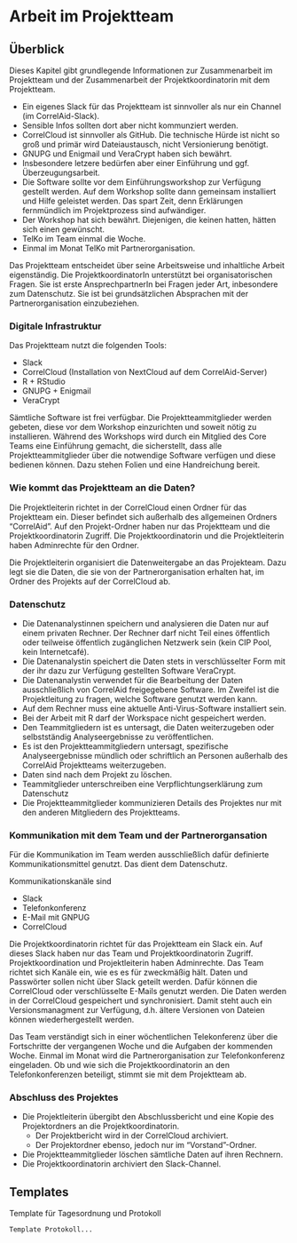 # Arbeit im Projektteam {#arbeit-im-projektteam}

## Überblick

Dieses Kapitel gibt grundlegende Informationen zur Zusammenarbeit im Projektteam und der Zusammenarbeit der Projektkoordinatorin mit dem Projektteam.

- Ein eigenes Slack für das Projektteam ist sinnvoller als nur ein Channel (im CorrelAid-Slack).
- Sensible Infos sollten dort aber nicht kommunziert werden.
- CorrelCloud ist sinnvoller als GitHub. Die technische Hürde ist nicht so groß und primär wird Dateiaustausch, nicht Versionierung benötigt.
- GNUPG und Enigmail und VeraCrypt haben sich bewährt.
- Insbesondere letzere bedürfen aber einer Einführung und ggf. Überzeugungsarbeit.
- Die Software sollte vor dem Einführungsworkshop zur Verfügung gestellt werden. Auf dem Workshop sollte dann gemeinsam installiert und Hilfe geleistet werden. Das spart Zeit, denn Erklärungen fernmündlich im Projektprozess sind aufwändiger.
- Der Workshop hat sich bewährt. Diejenigen, die keinen hatten, hätten sich einen gewünscht.
- TelKo im Team einmal die Woche.
- Einmal im Monat TelKo mit Partnerorganisation.

Das Projektteam entscheidet über seine Arbeitsweise und inhaltliche Arbeit eigenständig. Die ProjektkoordinatorIn unterstützt bei organisatorischen Fragen. Sie ist erste AnsprechpartnerIn bei Fragen jeder Art, inbesondere zum Datenschutz. Sie ist bei grundsätzlichen Absprachen mit der Partnerorganisation einzubeziehen.

### Digitale Infrastruktur

Das Projektteam nutzt die folgenden Tools:

- Slack
- CorrelCloud (Installation von NextCloud auf dem CorrelAid-Server)
- R + RStudio
- GNUPG + Enigmail
- VeraCrypt

Sämtliche Software ist frei verfügbar. Die Projektteammitglieder werden gebeten, diese vor dem Workshop einzurichten und soweit nötig zu installieren. Während des Workshops wird durch ein Mitglied des Core Teams eine Einführung gemacht, die sicherstellt, dass alle Projektteammitglieder über die notwendige Software verfügen und diese bedienen können. Dazu stehen Folien und eine Handreichung bereit.

### Wie kommt das Projektteam an die Daten?

Die Projektleiterin richtet in der CorrelCloud einen Ordner für das Projektteam ein. Dieser befindet sich außerhalb des allgemeinen Ordners "CorrelAid". Auf den Projekt-Ordner haben nur das Projektteam und die Projektkoordinatorin Zugriff. Die Projektkoordinatorin und die Projektleiterin haben Adminrechte für den Ordner.

Die Projektleiterin organisiert die Datenweitergabe an das Projekteam. Dazu legt sie die Daten, die sie von der Partnerorganisation erhalten hat, im Ordner des Projekts auf der CorrelCloud ab.

### Datenschutz

- Die Datenanalystinnen speichern und analysieren die Daten nur auf einem privaten Rechner. Der Rechner darf nicht Teil eines öffentlich oder teilweise öffentlich zugänglichen Netzwerk sein (kein CIP Pool, kein Internetcafé). 
- Die Datenanalystin speichert die Daten stets in verschlüsselter Form mit der ihr dazu zur Verfügung gestellten Software VeraCrypt.
- Die Datenanalystin verwendet für die Bearbeitung der Daten ausschließlich von CorrelAid freigegebene Software. Im Zweifel ist die Projektleitung zu fragen, welche Software genutzt werden kann. 
- Auf dem Rechner muss eine aktuelle Anti-Virus-Software installiert sein. 
- Bei der Arbeit mit R darf der Workspace nicht gespeichert werden. 
- Den Teammitgliedern ist es untersagt, die Daten weiterzugeben oder selbstständig Analyseergebnisse zu veröffentlichen. 
- Es ist den Projektteammitgliedern untersagt, spezifische Analyseergebnisse mündlich oder schriftlich an Personen außerhalb des CorrelAid Projektteams weiterzugeben. 
- Daten sind nach dem Projekt zu löschen.
- Teammitglieder unterschreiben eine Verpflichtungserklärung zum Datenschutz
- Die Projektteammitglieder kommunizieren Details des Projektes nur mit den anderen Mitgliedern des Projektteams.

### Kommunikation mit dem Team und der Partnerorgansation

Für die Kommunikation im Team werden ausschließlich dafür definierte Kommunikationsmittel genutzt. Das dient dem Datenschutz.

Kommunikationskanäle sind

- Slack
- Telefonkonferenz
- E-Mail mit GNPUG
- CorrelCloud

Die Projektkoordinatorin richtet für das Projektteam ein Slack ein. Auf dieses Slack haben nur das Team und Projektkoordinatorin Zugriff. Projektkoordination und Projektleiterin haben Adminrechte. Das Team richtet sich Kanäle ein, wie es es für zweckmäßig hält. Daten und Passwörter sollen nicht über Slack geteilt werden. Dafür können die CorrelCloud oder verschlüsselte E-Mails genutzt werden. Die Daten werden in der CorrelCloud gespeichert und synchronisiert. Damit steht auch ein Versionsmanagment zur Verfügung, d.h. ältere Versionen von Dateien können wiederhergestellt werden.

Das Team verständigt sich in einer wöchentlichen Telekonferenz über die Fortschritte der vergangenen Woche und die Aufgaben der kommenden Woche. Einmal im Monat wird die Partnerorganisation zur Telefonkonferenz eingeladen. Ob und wie sich die Projektkoordinatorin an den Telefonkonferenzen beteiligt, stimmt sie mit dem Projektteam ab.

### Abschluss des Projektes

- Die Projektleiterin übergibt den Abschlussbericht und eine Kopie des Projektordners an die Projektkoordinatorin.
    - Der Projektbericht wird in der CorrelCloud archiviert.
    - Der Projektordner ebenso, jedoch nur im "Vorstand"-Ordner.
- Die Projektteammitglieder löschen sämtliche Daten auf ihren Rechnern.
- Die Projektkoordinatorin archiviert den Slack-Channel.

## Templates

Template für Tagesordnung und Protokoll

```block
Template Protokoll...
```
